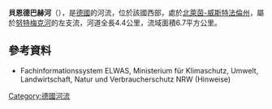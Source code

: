 {{Expand language|1=de|time=2020-07-10T17:04:52+00:00}}
{{Coord|51.160486|N|7.851526|E|display=title}}

'''貝恩德巴赫河'''（{{lang-de|Berndebach}}），是[[德國|德國]]的河流，位於該國西部，處於[[北萊茵-威斯特法倫州|北萊茵-威斯特法倫州]]，屬於[[努特梅克河_(厄斯特河支流)|努特梅克河]]的左支流，河道全長4.4公里，流域面積6.7平方公里。

==參考資料==
* Fachinformationssystem ELWAS, Ministerium für Klimaschutz, Umwelt, Landwirtschaft, Natur und Verbraucherschutz NRW (Hinweise)

{{Germany-geo-stub}}
[[Category:德國河流|Category:德國河流]]